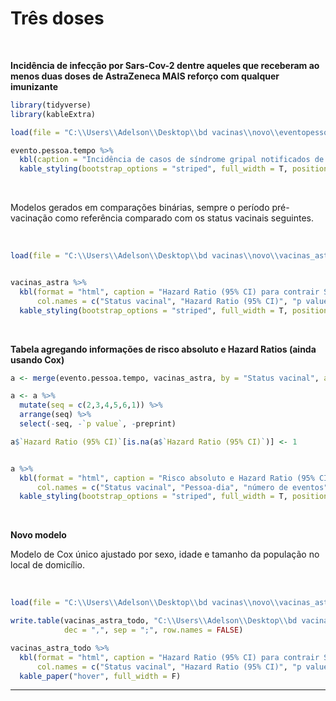 # Três doses  {-}


<p>&nbsp;</p>

**Incidência de infecção por Sars-Cov-2 dentre aqueles que receberam ao menos duas doses de AstraZeneca MAIS reforço com qualquer imunizante**

```r

library(tidyverse)
library(kableExtra)

load(file = "C:\\Users\\Adelson\\Desktop\\bd vacinas\\novo\\eventopessoatempoAZ.RData")

evento.pessoa.tempo %>%
  kbl(caption = "Incidência de casos de síndrome gripal notificados de acordo com o Status vacinal dos indivíduos que fizeram uso de AstraZeneca nas duas primeiras doses e qualquer outro imunizante como dose de reforço (terceira dose). Estado do Rio de Janeiro, 2021") %>%
  kable_styling(bootstrap_options = "striped", full_width = T, position = "right")


```

<p>&nbsp;</p>

Modelos gerados em comparações binárias, sempre o período pré-vacinação como referência comparado com os status vacinais seguintes.

<p>&nbsp;</p>

```r

load(file = "C:\\Users\\Adelson\\Desktop\\bd vacinas\\novo\\vacinas_astra_tres.RData")


vacinas_astra %>% 
  kbl(format = "html", caption = "Hazard Ratio (95% CI) para contrair Síndrome Gripal por SarsCov2 no estado do Rio de Janeiro, de acordo com o estado vacinal dos indivíduos imunizados com duas doses de AstraZeneca + dose de reforço por qualquer imunizante entre Janeiro a Novembro de 2021. Valor de referência é não ter tomado nenhuma dose da vacina.", 
      col.names = c("Status vacinal", "Hazard Ratio (95% CI)", "p value")) %>%
  kable_styling(bootstrap_options = "striped", full_width = T, position = "right")
```

<p>&nbsp;</p>

**Tabela agregando informações de risco absoluto e Hazard Ratios (ainda usando Cox)**

```r

a <- merge(evento.pessoa.tempo, vacinas_astra, by = "Status vacinal", all.x = T)

a <- a %>%
  mutate(seq = c(2,3,4,5,6,1)) %>%
  arrange(seq) %>%
  select(-seq, -`p value`, -preprint)

a$`Hazard Ratio (95% CI)`[is.na(a$`Hazard Ratio (95% CI)`)] <- 1


a %>% 
  kbl(format = "html", caption = "Risco absoluto e Hazard Ratio (95% CI) para contrair Síndrome Gripal por SarsCov2 no estado do Rio de Janeiro, de acordo com o estado vacinal dos indivíduos imunizados com duas doses de AstraZeneca + dose de reforço por qualquer imunizante entre Janeiro a Novembro de 2021. Valor de referência é não ter tomado nenhuma dose da vacina.", 
      col.names = c("Status vacinal", "Pessoa-dia", "número de eventos", "incidência", "Hazard Ratio (95% CI)")) %>%
  kable_styling(bootstrap_options = "striped", full_width = T, position = "right")


```


<p>&nbsp;</p>

**Novo modelo**


Modelo de Cox único ajustado por sexo, idade e tamanho da população no local de domicílio. 

<p>&nbsp;</p>

```r

load(file = "C:\\Users\\Adelson\\Desktop\\bd vacinas\\novo\\vacinas_astra_todo.RData")

write.table(vacinas_astra_todo, "C:\\Users\\Adelson\\Desktop\\bd vacinas\\novo\\vacinas_astra_todo.csv", 
            dec = ",", sep = ";", row.names = FALSE)

vacinas_astra_todo %>% 
  kbl(format = "html", caption = "Hazard Ratio (95% CI) para contrair Síndrome Gripal por SarsCov2 no estado do Rio de Janeiro, de acordo com o estado vacinal dos indivíduos imunizados com duas doses de AstraZeneca + dose de reforço por qualquer imunizante entre Janeiro a Novembro de 2021. Valor de referência é não ter tomado nenhuma dose da vacina. Modelo de Cox ajustado por sexo, idade e tamanho da população no local de domicílio", 
      col.names = c("Status vacinal", "Hazard Ratio (95% CI)", "p value")) %>% 
  kable_paper("hover", full_width = F)

```



----
